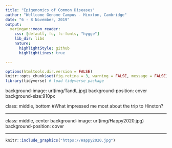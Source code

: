 ```yaml
---
title: "Epigenomics of Common Diseases"
author: "Wellcome Genome Campus - Hinxton, Cambridge"
date: "6 - 8 November, 2019"
output: 
  xaringan::moon_reader:
    css: [default, fc, fc-fonts, "hygge"]
    lib_dir: libs
    nature:
      highlightStyle: github
      highlightLines: true

---
```

```r
options(htmltools.dir.version = FALSE)
knitr::opts_chunk$set(fig.retina = 3, warning = FALSE, message = FALSE)
library(tidyverse) # load tidyverse package

```

background-image: url(img/TandL.jpg)
background-position: cover
background-size:910px

class: middle, bottom 
#What impressed me most about the trip to Hinxton?

---



class: middle, center 
background-image: url(img/Happy2020.jpg)
background-position: cover

---



```r
knitr::include_graphics("https://Happy2020.jpg") 
```








